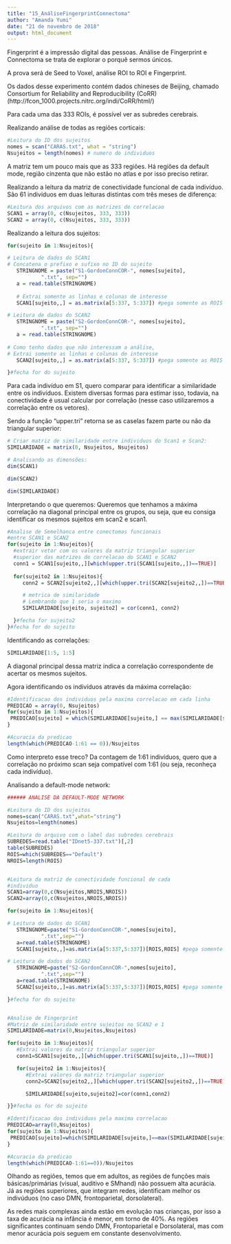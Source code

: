 ```yaml
---
title: "15_AnáliseFingerprintConnectoma"
author: "Amanda Yumi"
date: "21 de novembro de 2018"
output: html_document
---
```


Fingerprint é a impressão digital das pessoas. Análise de Fingerprint e Connectoma se trata de explorar o porquê sermos únicos.

A prova será de Seed to Voxel, análise ROI to ROI e Fingerprint.


Os dados desse experimento contém dados chineses de Beijing, chamado Consortium for Reliability and Reproducibility (CoRR) (http://fcon_1000.projects.nitrc.org/indi/CoRR/html/)

Para cada uma das 333 ROIs, é possível ver as subredes cerebrais.


Realizando análise de todas as regiões corticais:

```r
#Leitura do ID dos sujeitos
nomes = scan("CARAS.txt", what = "string")
Nsujeitos = length(nomes) # numero de individuos

```

A matriz tem um pouco mais que as 333 regiões. Há regiões da default mode, região cinzenta que não estão no atlas e por isso preciso retirar.

Realizando a leitura da matriz de conectividade funcional de cada indivíduo. São 61 indivíduos em duas leituras distintas com três meses de diferença:


```r
#Leitura dos arquivos com as matrizes de correlacao
SCAN1 = array(0, c(Nsujeitos, 333, 333))
SCAN2 = array(0, c(Nsujeitos, 333, 333))
```

Realizando a leitura dos sujeitos:

```r
for(sujeito in 1:Nsujeitos){

# Leitura de dados do SCAN1
# Concatena o prefixo e sufixo no ID do sujeito
   STRINGNOME = paste("S1-GordonConnCOR-", nomes[sujeito],
           ".txt", sep="")
   a = read.table(STRINGNOME)
   
   # Extrai somente as linhas e colunas de interesse 
   SCAN1[sujeito,,] = as.matrix(a[5:337, 5:337]) #pega somente as ROIS do atlas

# Leitura de dados do SCAN2
   STRINGNOME = paste("S2-GordonConnCOR-", nomes[sujeito],
           ".txt", sep="")
   a = read.table(STRINGNOME)
   
# Como tenho dados que não interessam a análise,
# Extrai somente as linhas e colunas de interesse 
   SCAN2[sujeito,,] = as.matrix(a[5:337, 5:337]) #pega somente as ROIS do atlas

}#fecha for do sujeito
```

Para cada indivíduo em S1, quero comparar para identificar a similaridade entre os indivíduos. Existem diversas formas para estimar isso, todavia, na conectividade é usual calcular por correlação (nesse caso utilizaremos a correlação entre os vetores).

Sendo a função "upper.tri" retorna se as caselas fazem parte ou não da triangular superior:


```r
# Criar matriz de similaridade entre individuos do Scan1 e Scan2: 
SIMILARIDADE = matrix(0, Nsujeitos, Nsujeitos)

# Analisando as dimensões:
dim(SCAN1)

dim(SCAN2)

dim(SIMILARIDADE)
```

Interpretando o que queremos: Queremos que tenhamos a máxima correlação na diagonal principal entre os grupos, ou seja, que eu consiga identificar os mesmos sujeitos em scan2 e scan1.


```r
#Analise de Semelhanca entre conectomas funcionais
#entre SCAN1 e SCAN2
for(sujeito in 1:Nsujeitos){
  #extrair vetor com os valores da matriz triangular superior 
  #superior das matrizes de correlacao do SCAN1 e SCAN2
  conn1 = SCAN1[sujeito,,][which(upper.tri(SCAN1[sujeito,,])==TRUE)]
  
  for(sujeito2 in 1:Nsujeitos){
     conn2 = SCAN2[sujeito2,,][which(upper.tri(SCAN2[sujeito2,,])==TRUE)]

     # metrica de similaridade
     # Lembrando que 1 seria o maximo
     SIMILARIDADE[sujeito, sujeito2] = cor(conn1, conn2) 

  }#fecha for sujeito2  
}#fecha for do sujeito
```

Identificando as correlações:
```r
SIMILARIDADE[1:5, 1:5]
```
A diagonal principal dessa matriz indica a correlação correspondente de acertar os mesmos sujeitos.

Agora identificando os indivíduos através da máxima correlação:

```r
#Identificacao dos individuos pela maxima correlacao em cada linha
PREDICAO = array(0, Nsujeitos)
for(sujeito in 1:Nsujeitos){
 PREDICAO[sujeito] = which(SIMILARIDADE[sujeito,] == max(SIMILARIDADE[sujeito,]))[1]
}

#Acuracia da predicao
length(which(PREDICAO-1:61 == 0))/Nsujeitos

```
Como interpreto esse treco? Da contagem de 1:61 indivíduos, quero que a correlação no próximo scan seja compatível com 1:61 (ou seja, reconheça cada indivíduo).


Analisando a default-mode network:

```r
###### ANALISE DA DEFAULT-MODE NETWORK

#Leitura do ID dos sujeitos
nomes=scan("CARAS.txt",what="string")
Nsujeitos=length(nomes)

#Leitura do arquivo com o label das subredes cerebrais
SUBREDES=read.table("IDnet5-337.txt")[,2]
table(SUBREDES)
ROIS=which(SUBREDES=="Default")
NROIS=length(ROIS)


#Leitura da matriz de conectividade funcional de cada
#individuo
SCAN1=array(0,c(Nsujeitos,NROIS,NROIS))
SCAN2=array(0,c(Nsujeitos,NROIS,NROIS))

for(sujeito in 1:Nsujeitos){

# Leitura de dados do SCAN1
   STRINGNOME=paste("S1-GordonConnCOR-",nomes[sujeito],
           ".txt",sep="")
   a=read.table(STRINGNOME)
   SCAN1[sujeito,,]=as.matrix(a[5:337,5:337])[ROIS,ROIS] #pega somente as ROIS do atlas

# Leitura de dados do SCAN2
   STRINGNOME=paste("S2-GordonConnCOR-",nomes[sujeito],
           ".txt",sep="")
   a=read.table(STRINGNOME)
   SCAN2[sujeito,,]=as.matrix(a[5:337,5:337])[ROIS,ROIS] #pega somente as ROIS do atlas

}#fecha for do sujeito


#Analise de Fingerprint
#Matriz de similaridade entre sujeitos no SCAN2 e 1
SIMILARIDADE=matrix(0,Nsujeitos,Nsujeitos)

for(sujeito in 1:Nsujeitos){
   #Extrai valores da matriz triangular superior
   conn1=SCAN1[sujeito,,][which(upper.tri(SCAN1[sujeito,,])==TRUE)]

   for(sujeito2 in 1:Nsujeitos){
      #Extrai valores da matriz triangular superior
      conn2=SCAN2[sujeito2,,][which(upper.tri(SCAN2[sujeito2,,])==TRUE)]

      SIMILARIDADE[sujeito,sujeito2]=cor(conn1,conn2)

}}#fecha os for do sujeito

#Identificacao dos individuos pela maxima correlacao
PREDICAO=array(0,Nsujeitos)
for(sujeito in 1:Nsujeitos){
 PREDICAO[sujeito]=which(SIMILARIDADE[sujeito,]==max(SIMILARIDADE[sujeito,]))[1]
}

#Acuracia da predicao
length(which(PREDICAO-1:61==0))/Nsujeitos
```

Olhando as regiões, temos que em adultos, as regiões de funções mais básicas/primárias (visual, auditivo e SMhand) não possuem alta acurácia.
Já as regiões superiores, que integram redes, identificam melhor os indivúduos (no caso DMN, frontoparietal, dorsolateral).

As redes mais complexas ainda estão em evolução nas crianças, por isso a taxa de acurácia na infância é menor, em torno de 40\%. As regiões significantes continuam sendo DMN, Frontoparietal e Dorsolateral, mas com menor acurácia pois seguem em constante desenvolvimento.





